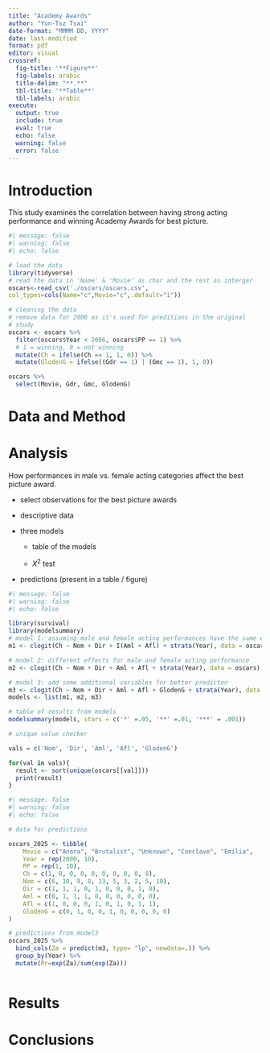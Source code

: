 ```yaml
---
title: "Academy Awards"
author: "Yun-Tsz Tsai"
date-format: "MMMM DD, YYYY"
date: last-modified
format: pdf
editor: visual
crossref:
  fig-title: '**Figure**'
  fig-labels: arabic
  title-delim: "**.**"
  tbl-title: '**Table**'
  tbl-labels: arabic
execute: 
  output: true
  include: true
  eval: true
  echo: false
  warning: false
  error: false  
---
```


# Introduction

This study examines the correlation between having strong acting performance and winning Academy Awards for best picture.

```r
#| message: false
#| warning: false
#| echo: false

# load the data
library(tidyverse)
# read the data in 'Name' & 'Movie' as char and the rest as interger
oscars<-read_csv('./oscars/oscars.csv',
col_types=cols(Name="c",Movie="c",.default="i"))

```

```r
# cleaning the data
# remove data for 2006 as it's used for preditions in the original 
# study
oscars <- oscars %>%  
  filter(oscars$Year < 2006, oscars$PP == 1) %>% 
  # 1 = winning, 0 = not winning
  mutate(Ch = ifelse(Ch == 1, 1, 0)) %>% 
  mutate(GlodenG = ifelse((Gdr == 1) | (Gmc == 1), 1, 0))

oscars %>% 
  select(Movie, Gdr, Gmc, GlodenG)
```

# Data and Method

# Analysis

How performances in male vs. female acting categories affect the best picture award.

-   select observations for the best picture awards

-   descriptive data

-   three models

    -   table of the models

    -   $X^2$ test

-   predictions (present in a table / figure)

```r
#| message: false
#| warning: false
#| echo: false

library(survival)
library(modelsummary)
# model 1: assuming male and female acting performances have the same effect
m1 <- clogit(Ch ~ Nom + Dir + I(Aml + Afl) + strata(Year), data = oscars)

# model 2: different effects for male and female acting performance 
m2 <- clogit(Ch ~ Nom + Dir + Aml + Afl + strata(Year), data = oscars)

# model 3: add some additional variables for better predicton
m3 <- clogit(Ch ~ Nom + Dir + Aml + Afl + GlodenG + strata(Year), data = oscars)
models <- list(m1, m2, m3)

# table of results from models
modelsummary(models, stars = c('*' =.05, '**' =.01, '***' = .001))
```

```r
# unique value checker

vals = c('Nom', 'Dir', 'Aml', 'Afl', 'GlodenG')

for(val in vals){
  result <- sort(unique(oscars[[val]]))
  print(result)
}
```

```r
#| message: false
#| warning: false
#| echo: false

# data for predictions

oscars_2025 <- tibble(
    Movie = c("Anora", "Brutalist", "Unknown", "Conclave", "Emilia",     "DuneTwo", "StillHere", "NickleBoys", "Substance", "Wicked"),
    Year = rep(2000, 10),
    PP = rep(1, 10),
    Ch = c(1, 0, 0, 0, 0, 0, 0, 0, 0, 0),
    Nom = c(6, 10, 9, 8, 13, 5, 3, 2, 5, 10),
    Dir = c(1, 1, 1, 0, 1, 0, 0, 0, 1, 0),
    Aml = c(0, 1, 1, 1, 0, 0, 0, 0, 0, 0),
    Afl = c(1, 0, 0, 0, 1, 0, 1, 0, 1, 1),
    GlodenG = c(0, 1, 0, 0, 1, 0, 0, 0, 0, 0)
)

# predictions from model3
oscars_2025 %>% 
  bind_cols(Za = predict(m3, type= "lp", newdata=.)) %>% 
  group_by(Year) %>% 
  mutate(Pr=exp(Za)/sum(exp(Za)))
 
```

# Results

# Conclusions
